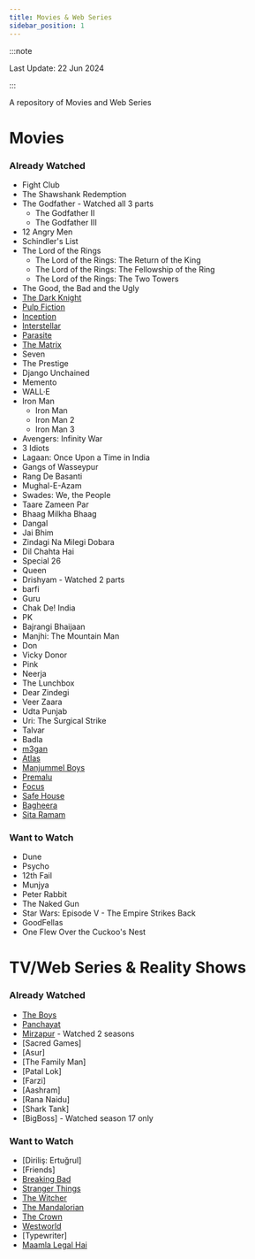 ```yaml
---
title: Movies & Web Series
sidebar_position: 1
---
```

:::note

Last Update: 22 Jun 2024

:::


A repository of Movies and Web Series


# Movies

### Already Watched
* Fight Club
* The Shawshank Redemption
* The Godfather - Watched all 3 parts
    * The Godfather II
    * The Godfather III
* 12 Angry Men
* Schindler's List
* The Lord of the Rings
    * The Lord of the Rings: The Return of the King
    * The Lord of the Rings: The Fellowship of the Ring
    * The Lord of the Rings: The Two Towers
* The Good, the Bad and the Ugly
* [The Dark Knight](https://www.google.com/search?q=the+dark+knight)
* [Pulp Fiction](https://www.google.com/search?q=pulp+fiction)
* [Inception](https://www.google.com/search?q=inception)
* [Interstellar](https://www.google.com/search?q=interstellar)
* [Parasite](https://www.google.com/search?q=parasite+movie)
* [The Matrix](https://www.google.com/search?q=the+matrix)
* Seven
* The Prestige
* Django Unchained
* Memento
* WALL·E
* Iron Man
    * Iron Man 
    * Iron Man 2
    * Iron Man 3
* Avengers: Infinity War
* 3 Idiots
* Lagaan: Once Upon a Time in India
* Gangs of Wasseypur
* Rang De Basanti
* Mughal-E-Azam
* Swades: We, the People
* Taare Zameen Par
* Bhaag Milkha Bhaag
* Dangal
* Jai Bhim
* Zindagi Na Milegi Dobara
* Dil Chahta Hai
* Special 26
* Queen
* Drishyam - Watched 2 parts
* barfi
* Guru
* Chak De! India
* PK
* Bajrangi Bhaijaan
* Manjhi: The Mountain Man
* Don
* Vicky Donor
* Pink
* Neerja
* The Lunchbox
* Dear Zindegi
* Veer Zaara
* Udta Punjab
* Uri: The Surgical Strike
* Talvar
* Badla
* [m3gan](https://www.imdb.com/title/tt8760708/)
* [Atlas](https://www.imdb.com/title/tt14856980/)
* [Manjummel Boys](https://www.imdb.com/title/tt26458038/)
* [Premalu](https://www.imdb.com/title/tt28288786/)
* [Focus](https://www.imdb.com/title/tt2381941/)
* [Safe House](https://www.imdb.com/title/tt1599348/)
* [Bagheera](https://www.imdb.com/title/tt11803630/)
* [Sita Ramam](https://www.imdb.com/title/tt20850406/)


### Want to Watch
* Dune
* Psycho
* 12th Fail
* Munjya
* Peter Rabbit
* The Naked Gun
* Star Wars: Episode V - The Empire Strikes Back
* GoodFellas
* One Flew Over the Cuckoo's Nest


# TV/Web Series & Reality Shows

### Already Watched
* [The Boys](https://www.google.com/search?q=The+boys)
* [Panchayat](https://www.google.com/search?q=panchayat)
* [Mirzapur](https://www.google.com/search?q=mirzapur) - Watched 2 seasons
* [Sacred Games]
* [Asur]
* [The Family Man]
* [Patal Lok]
* [Farzi]
* [Aashram]
* [Rana Naidu]
* [Shark Tank]
* [BigBoss] - Watched season 17 only


### Want to Watch
* [Diriliş: Ertuğrul]
* [Friends]
* [Breaking Bad](https://www.google.com/search?q=breaking+bad)
* [Stranger Things](https://www.google.com/search?q=stranger+things)
* [The Witcher](https://www.google.com/search?q=the+witcher+series)
* [The Mandalorian](https://www.google.com/search?q=the+mandalorian)
* [The Crown](https://www.google.com/search?q=the+crown)
* [Westworld](https://www.google.com/search?q=westworld+series)
* [Typewriter]
* [Maamla Legal Hai](https://www.google.com/search?q=mamla+legal+hai)

